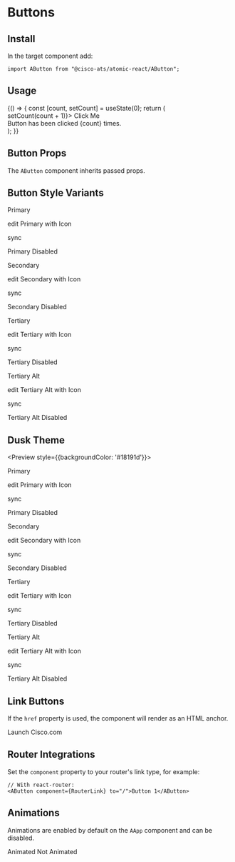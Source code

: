 

<Meta title="Components/Buttons" component={AButton} />

# Buttons

## Install

In the target component add:

```
import AButton from "@cisco-ats/atomic-react/AButton";
```

## Usage

<Preview>
  <Story name="usage-1">
    <AApp>
      <YourComponent>
    {() => {
      const [count, setCount] = useState(0);
      return (
        <div>
          <AButton
            className="fern"
            onClick={() => setCount(count + 1)}>
            Click Me
          </AButton>
          <div>
            Button has been clicked {count} times.
          </div>
        </div>
      );
    }}
      </YourComponent>
    </AApp>
  </Story>
</Preview>


## Button Props

The `AButton` component inherits passed props.

<Props of={AButton} />

## Button Style Variants

<Preview>
  <Story name="variant-1">
    <AApp>
      <p>
        <AButton>Primary</AButton>
      </p>
      <p>
        <AButton>
          <AIcon left>edit</AIcon>
          Primary with Icon
        </AButton>
      </p>
      <p>
        <AButton>
          <AIcon>sync</AIcon>
        </AButton>
      </p>
      <p>
        <AButton disabled>Primary Disabled</AButton>
      </p>
    </AApp>
  </Story>
  <Story name="variant-2">
    <AApp>
      <p>
        <AButton secondary>Secondary</AButton>
      </p>
      <p>
        <AButton secondary>
          <AIcon left>edit</AIcon>
          Secondary with Icon
        </AButton>
      </p>
      <p>
        <AButton secondary>
          <AIcon>sync</AIcon>
        </AButton>
      </p>
      <p>
        <AButton secondary disabled>Secondary Disabled</AButton>
      </p>
    </AApp>
  </Story>
  <Story name="variant-3">
    <AApp>
      <p>
        <AButton tertiary>Tertiary</AButton>
      </p>
      <p>
        <AButton tertiary>
          <AIcon left>edit</AIcon>
          Tertiary with Icon
        </AButton>
      </p>
      <p>
        <AButton tertiary>
          <AIcon>sync</AIcon>
        </AButton>
      </p>
      <p>
        <AButton tertiary disabled>Tertiary Disabled</AButton>
      </p>
    </AApp>
  </Story>
  <Story name="variant-4">
    <AApp>
      <p>
        <AButton tertiaryAlt>Tertiary Alt</AButton>
      </p>
      <p>
        <AButton tertiaryAlt>
          <AIcon left>edit</AIcon>
          Tertiary Alt with Icon
        </AButton>
      </p>
      <p>
        <AButton tertiaryAlt>
          <AIcon>sync</AIcon>
        </AButton>
      </p>
      <p>
        <AButton tertiaryAlt disabled>Tertiary Alt Disabled</AButton>
      </p>
    </AApp>
  </Story>
</Preview>

## Dusk Theme

<Preview style={{backgroundColor: '#18191d'}}>
  <Story name="dusk-1">
    <AApp defaultTheme="dusk">
      <p>
        <AButton>Primary</AButton>
      </p>
      <p>
        <AButton>
          <AIcon left>edit</AIcon>
          Primary with Icon
        </AButton>
      </p>
      <p>
        <AButton>
          <AIcon>sync</AIcon>
        </AButton>
      </p>
      <p>
        <AButton disabled>Primary Disabled</AButton>
      </p>
    </AApp>
  </Story>
  <Story name="dusk-2">
    <AApp defaultTheme="dusk">
      <p>
        <AButton secondary>Secondary</AButton>
      </p>
      <p>
        <AButton secondary>
          <AIcon left>edit</AIcon>
          Secondary with Icon
        </AButton>
      </p>
      <p>
        <AButton secondary>
          <AIcon>sync</AIcon>
        </AButton>
      </p>
      <p>
        <AButton secondary disabled>Secondary Disabled</AButton>
      </p>
    </AApp>
  </Story>
  <Story name="dusk-3">
    <AApp defaultTheme="dusk">
      <p>
        <AButton tertiary>Tertiary</AButton>
      </p>
      <p>
        <AButton tertiary>
          <AIcon left>edit</AIcon>
          Tertiary with Icon
        </AButton>
      </p>
      <p>
        <AButton tertiary>
          <AIcon>sync</AIcon>
        </AButton>
      </p>
      <p>
        <AButton tertiary disabled>Tertiary Disabled</AButton>
      </p>
    </AApp>
  </Story>
  <Story name="dusk-4">
    <AApp defaultTheme="dusk">
      <p>
        <AButton tertiaryAlt>Tertiary Alt</AButton>
      </p>
      <p>
        <AButton tertiaryAlt>
          <AIcon left>edit</AIcon>
          Tertiary Alt with Icon
        </AButton>
      </p>
      <p>
        <AButton tertiaryAlt>
          <AIcon>sync</AIcon>
        </AButton>
      </p>
      <p>
        <AButton tertiaryAlt disabled>Tertiary Alt Disabled</AButton>
      </p>
    </AApp>
  </Story>
</Preview>

## Link Buttons

If the `href` property is used, the component will render as an HTML anchor.

<Preview>
  <AApp>
    <AButton secondary href="https://www.cisco.com">
      Launch Cisco.com
    </AButton>
  </AApp>
</Preview>

## Router Integrations

Set the `component` property to your router's link type, for example:

```
// With react-router:
<AButton component={RouterLink} to="/">Button 1</AButton>
```

## Animations

Animations are enabled by default on the `AApp` component and can be disabled.

<Preview>
  <AApp>
    <AButton>
      Animated
    </AButton>
  </AApp>
  <AApp animations={false}>
    <AButton>
      Not Animated
    </AButton>
  </AApp>
</Preview>
